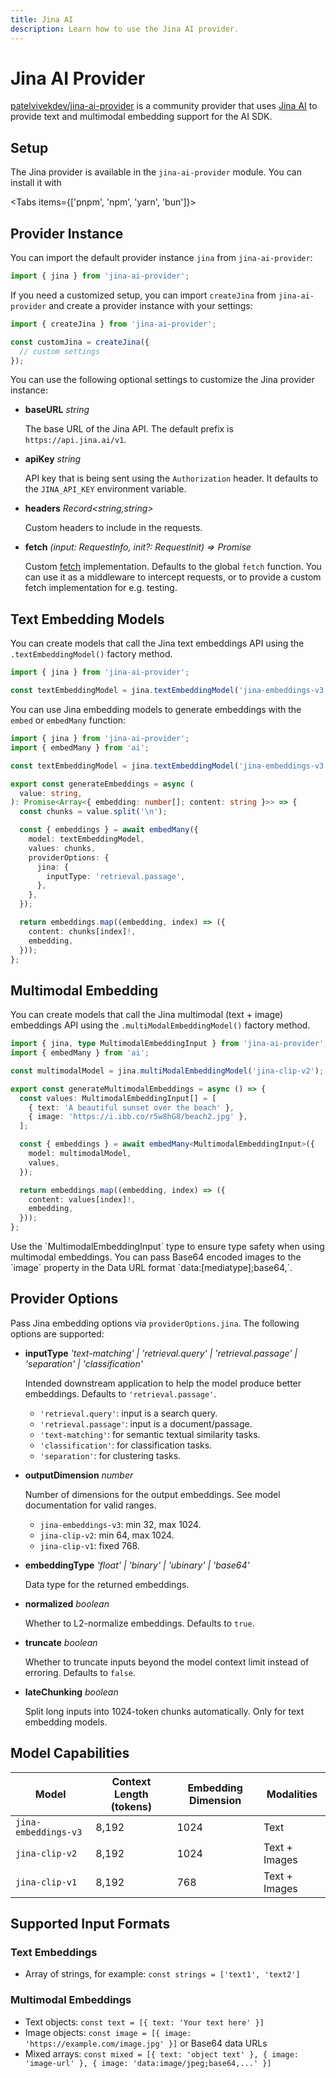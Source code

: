 ```yaml
---
title: Jina AI
description: Learn how to use the Jina AI provider.
---
```


# Jina AI Provider

[patelvivekdev/jina-ai-provider](https://github.com/patelvivekdev/jina-ai-provider) is a community provider that uses [Jina AI](https://jina.ai) to provide text and multimodal embedding support for the AI SDK.

## Setup

The Jina provider is available in the `jina-ai-provider` module. You can install it with

<Tabs items={['pnpm', 'npm', 'yarn', 'bun']}>
  <Tab>
    <Snippet text="pnpm add jina-ai-provider" dark />
  </Tab>
  <Tab>
    <Snippet text="npm install jina-ai-provider" dark />
  </Tab>
  <Tab>
    <Snippet text="yarn add jina-ai-provider" dark />
  </Tab>
  <Tab>
    <Snippet text="bun add jina-ai-provider" dark />
  </Tab>
</Tabs>

## Provider Instance

You can import the default provider instance `jina` from `jina-ai-provider`:

```ts
import { jina } from 'jina-ai-provider';
```

If you need a customized setup, you can import `createJina` from `jina-ai-provider` and create a provider instance with your settings:

```ts
import { createJina } from 'jina-ai-provider';

const customJina = createJina({
  // custom settings
});
```

You can use the following optional settings to customize the Jina provider instance:

- **baseURL** _string_

  The base URL of the Jina API.
  The default prefix is `https://api.jina.ai/v1`.

- **apiKey** _string_

  API key that is being sent using the `Authorization` header.
  It defaults to the `JINA_API_KEY` environment variable.

- **headers** _Record&lt;string,string&gt;_

  Custom headers to include in the requests.

- **fetch** _(input: RequestInfo, init?: RequestInit) => Promise<Response>_

  Custom [fetch](https://developer.mozilla.org/en-US/docs/Web/API/fetch) implementation.
  Defaults to the global `fetch` function.
  You can use it as a middleware to intercept requests,
  or to provide a custom fetch implementation for e.g. testing.

## Text Embedding Models

You can create models that call the Jina text embeddings API using the `.textEmbeddingModel()` factory method.

```ts
import { jina } from 'jina-ai-provider';

const textEmbeddingModel = jina.textEmbeddingModel('jina-embeddings-v3');
```

You can use Jina embedding models to generate embeddings with the `embed` or `embedMany` function:

```ts
import { jina } from 'jina-ai-provider';
import { embedMany } from 'ai';

const textEmbeddingModel = jina.textEmbeddingModel('jina-embeddings-v3');

export const generateEmbeddings = async (
  value: string,
): Promise<Array<{ embedding: number[]; content: string }>> => {
  const chunks = value.split('\n');

  const { embeddings } = await embedMany({
    model: textEmbeddingModel,
    values: chunks,
    providerOptions: {
      jina: {
        inputType: 'retrieval.passage',
      },
    },
  });

  return embeddings.map((embedding, index) => ({
    content: chunks[index]!,
    embedding,
  }));
};
```

## Multimodal Embedding

You can create models that call the Jina multimodal (text + image) embeddings API using the `.multiModalEmbeddingModel()` factory method.

```ts
import { jina, type MultimodalEmbeddingInput } from 'jina-ai-provider';
import { embedMany } from 'ai';

const multimodalModel = jina.multiModalEmbeddingModel('jina-clip-v2');

export const generateMultimodalEmbeddings = async () => {
  const values: MultimodalEmbeddingInput[] = [
    { text: 'A beautiful sunset over the beach' },
    { image: 'https://i.ibb.co/r5w8hG8/beach2.jpg' },
  ];

  const { embeddings } = await embedMany<MultimodalEmbeddingInput>({
    model: multimodalModel,
    values,
  });

  return embeddings.map((embedding, index) => ({
    content: values[index]!,
    embedding,
  }));
};
```

<Note type="tip">
  Use the `MultimodalEmbeddingInput` type to ensure type safety when using multimodal embeddings.
  You can pass Base64 encoded images to the `image` property in the Data URL format
  `data:[mediatype];base64,<data>`.
</Note>

## Provider Options

Pass Jina embedding options via `providerOptions.jina`. The following options are supported:

- **inputType** _'text-matching' | 'retrieval.query' | 'retrieval.passage' | 'separation' | 'classification'_

  Intended downstream application to help the model produce better embeddings. Defaults to `'retrieval.passage'`.

  - `'retrieval.query'`: input is a search query.
  - `'retrieval.passage'`: input is a document/passage.
  - `'text-matching'`: for semantic textual similarity tasks.
  - `'classification'`: for classification tasks.
  - `'separation'`: for clustering tasks.

- **outputDimension** _number_

  Number of dimensions for the output embeddings. See model documentation for valid ranges.

  - `jina-embeddings-v3`: min 32, max 1024.
  - `jina-clip-v2`: min 64, max 1024.
  - `jina-clip-v1`: fixed 768.

- **embeddingType** _'float' | 'binary' | 'ubinary' | 'base64'_

  Data type for the returned embeddings.

- **normalized** _boolean_

  Whether to L2-normalize embeddings. Defaults to `true`.

- **truncate** _boolean_

  Whether to truncate inputs beyond the model context limit instead of erroring. Defaults to `false`.

- **lateChunking** _boolean_

  Split long inputs into 1024-token chunks automatically. Only for text embedding models.

## Model Capabilities

| Model                | Context Length (tokens) | Embedding Dimension | Modalities    |
| -------------------- | ----------------------- | ------------------- | ------------- |
| `jina-embeddings-v3` | 8,192                   | 1024                | Text          |
| `jina-clip-v2`       | 8,192                   | 1024                | Text + Images |
| `jina-clip-v1`       | 8,192                   | 768                 | Text + Images |

## Supported Input Formats

### Text Embeddings

- Array of strings, for example: `const strings = ['text1', 'text2']`

### Multimodal Embeddings

- Text objects: `const text = [{ text: 'Your text here' }]`
- Image objects: `const image = [{ image: 'https://example.com/image.jpg' }]` or Base64 data URLs
- Mixed arrays: `const mixed = [{ text: 'object text' }, { image: 'image-url' }, { image: 'data:image/jpeg;base64,...' }]`
